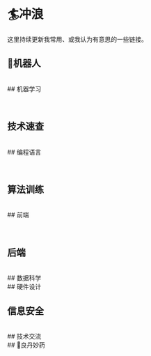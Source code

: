 
# 🏄冲浪

这里持续更新我常用、或我认为有意思的一些链接。

## 🤖机器人

<CardContainer>
  <Card 
    title="ROS wiki" 
    description="ROS官方文档" 
    href="https://wiki.ros.org"
    iconSrc="https://wiki.ros.org/custom/favicon.ico"
  />
  <Card 
    title="古月居" 
    description="ROS机器人知识分享社区" 
    href="https://guyuehome.com/"
  />
  <Card 
    title="Autolabor" 
    description="赵虚左老师的ROS教程" 
    href="http://www.autolabor.com.cn/book/ROSTutorials/"
    iconSrc="http://www.autolabor.com.cn/book/ROSTutorials/gitbook/images/favicon.ico"
  />
  <Card 
    title="Coppeliasim Tutorials" 
    description="V-REP官方教程" 
    href="https://manual.coppeliarobotics.com/"
    iconSrc="https://manual.coppeliarobotics.com/favicon.ico"
  />
  <Card
    title="Isaac Sim" 
    description="Nvidia机器人仿真模拟平台教程" 
    href="https://docs.omniverse.nvidia.com/isaacsim/latest/index.html"
    iconSrc="https://docs.omniverse.nvidia.com/isaacsim/latest/_static/favicon.ico"
  />
  
  <Card
    title="Robot Forum" 
    description="机器人技术论坛" 
    href="https://www.robot-forum.com"
    iconSrc="https://www.robot-forum.com/images/style-3/apple-touch-icon.png"
  />
</CardContainer>

<br />
## 机器学习

<CardContainer>
  <Card 
    title="AI+X | DataWhale" 
    description="DataWhale飞书AI教程" 
    href="https://datawhaler.feishu.cn/"
    iconSrc="https://s1-imfile.feishucdn.com/static-resource/v1/v3_008l_55c22775-ea25-4bdf-bde4-1aea9e26ce1g~?image_size=72x72&cut_type=default-face&quality=&format=jpeg&sticker_format=.webp"
  />
  <Card 
    title="Kaggle" 
    description="非常著名的数据科学竞赛平台" 
    href="https://www.kaggle.com/"
    iconSrc="https://www.kaggle.com/favicon.ico"
  />
   <Card 
    title="pandas" 
    description="非常方便的数据操作软件包" 
    href="https://pandas.pydata.org/docs/"
    iconSrc="https://pandas.pydata.org/static/img/favicon.ico"
  />
  <Card
    title="TensorFlow" 
    description="开源机器学习库" 
    href="https://www.tensorflow.org/?hl=zh-cn"
    iconSrc="https://www.gstatic.com/devrel-devsite/prod/vc7080045e84cd2ce1faf7f7a3876037748d52d088e5100df2e949d051a784791/tensorflow/images/apple-touch-icon-180x180.png"  
  />
  <Card 
    title="sklearn" 
    description="机器学习工具箱" 
    href="https://scikit-learn.org/stable/user_guide.html"
    iconSrc="https://scikit-learn.org/stable/_static/favicon.ico"
  />
  <Card 
    title="阿里天池" 
    description="阿里的数据科学竞赛平台" 
    href="https://tianchi.aliyun.com/competition"
    iconSrc="https://img.alicdn.com/tfs/TB1_ZXuNcfpK1RjSZFOXXa6nFXa-32-32.ico"
  />
  <Card 
    title="CS229" 
    description="斯坦福的机器学习课程" 
    href="https://cs229.stanford.edu/"
    iconSrc="https://cs229.stanford.edu/static/seal-dark-red.png"
  />
  
  <Card
    title="PyTorch" 
    description="基于C++的Python机器学习库" 
    href="https://pytorch.org/tutorials/"
    iconSrc="https://pytorch.org/favicon.ico?" 
  />
  <Card
    title="LABS.GOOGLE" 
    description="谷歌提供的人工智能实验" 
    href="https://labs.google/"
    iconSrc="https://storage.googleapis.com/labs-web-prod/favicon-32x32.png" 
  />
  <Card
    title="Modelscope" 
    description="魔搭，机器学习社区" 
    href="https://www.modelscope.cn"
    iconSrc="https://g.alicdn.com/sail-web/maas/1.14.14/favicon/128.ico" 
  />
  <Card
    title="keras" 
    description="深度学习高级神经网络API" 
    href="https://keras.io/"
    iconSrc="https://keras.io/favicon.ico" 
  />
  <Card
    title="吴恩达ML" 
    description="吴恩达教授的机器学习课程" 
    href="https://www.coursera.org/specializations/deep-learning"
    iconSrc="https://d3njjcbhbojbot.cloudfront.net/web/images/favicons/favicon-v2-194x194.png" 
  />
  <Card 
    title="AAAMLP-CN" 
    description="abhishek thakur作品的中译版" 
    href="https://github.com/ytzfhqs/AAAMLP-CN"
    iconSrc="https://avatars.githubusercontent.com/u/88583602?v=4"
  />
</CardContainer>
<br />
## 技术速查

<CardContainer>
  <Card 
    title="Quick Reference" 
    description="各种技术速查" 
    href="https://quickref.me/"
    iconSrc="https://quickref.me/images/favicon.png?v=1"
  />
  <Card 
    title="MDN" 
    description="前端百科全书" 
    href="https://developer.mozilla.org/zh-CN/"
    iconSrc="https://developer.mozilla.org/apple-touch-icon.6803c6f0.png"
  />
  <Card
    title="GitHub Docs" 
    description="Github官方文档" 
    href="https://docs.github.com/en"
    iconSrc="https://docs.github.com/assets/cb-345/images/site/favicon.png"
  />
  <Card 
    title="W3Schools" 
    description="WEB开发教程" 
    href="https://www.w3schools.com/"
    iconSrc="https://www.w3schools.com/apple-touch-icon.png"
  />
  <Card 
    title="菜鸟教程" 
    description="老牌的快速入门中文站" 
    href="https://www.runoob.com/"
  />
   <Card 
    title="RoadMap" 
    description="轻松查漏补缺" 
    href="https://roadmap.sh/"
    iconSrc="https://roadmap.sh/manifest/apple-touch-icon.png"
  />
</CardContainer>
<br />
## 编程语言

<CardContainer>
  <Card
    title="C" 
    description="笨办法学C" 
    href="https://wizardforcel.gitbooks.io/lcthw/content/preface.html"
  />
  <Card 
    title="C++" 
    description="C++官方文档" 
    href="https://zh.cppreference.com/w/"
    iconSrc="https://zh.cppreference.com/favicon.ico"
  />
  <Card 
    title="Python" 
    description="Python官方文档" 
    href="https://docs.python.org/zh-cn/3/"
    iconSrc="https://docs.python.org/zh-cn/3/_static/py.svg" 
  />
  <Card
    title="Rust" 
    description="Rust官方文档" 
    href="https://doc.rust-lang.org/book/"
    iconSrc="https://www.rust-lang.org/static/images/favicon.svg"
  />
  <Card
    title="Go" 
    description="Go官方文档" 
    href="https://go.dev/doc/"
    iconSrc="https://go.dev/images/favicon-gopher-plain.png"
  />

 <Card
    title="Java" 
    description="Java官方文档" 
    href="https://dev.java/learn/language-basics/"
    iconSrc="https://www.java.com/favicon.ico"
  />

  <Card
    title="Lua" 
    description="Lua官方文档" 
    href="https://www.lua.org/manual/5.4/"
    iconSrc="https://www.lua.org/favicon.ico"
  />
  

  <Card
    title="Ruby" 
    description="Ruby官方文档" 
    href="https://www.ruby-lang.org/zh_cn/documentation/"
    iconSrc="https://www.ruby-lang.org/favicon.ico"
  />
</CardContainer>

<br />

## 算法训练

<CardContainer>
  <Card
      title="Leetcode" 
      description="力扣，算法刷题站" 
      href="https://leetcode.cn/"
      iconSrc="https://leetcode.cn/favicon.ico"
  />
  <Card
      title="牛客" 
      description="求职刷题站" 
      href="https://www.nowcoder.com/"
      iconSrc="https://static.nowcoder.com/fe/file/images/nowpick/web/www-favicon.ico"
  />
    <Card
      title="洛谷" 
      description="ACM综合刷题站" 
      href="https://www.luogu.com.cn/"
      iconSrc="https://www.luogu.com.cn/favicon.ico"
  />
  <Card
      title="AcWing" 
      description="ACM教程和道场" 
      href="https://www.acwing.com/"
      iconSrc="https://cdn.acwing.com/static/web/img/favicon.ico"
  />
</CardContainer>
<br />
## 前端

<CardContainer>
  <Card 
    title="Next.js" 
    description="基于React的全端框架，同时支持SSR和SSG" 
    href="https://nextjs.org/docs"
    iconSrc="	https://nextjs.org/favicon.ico"
  />
  <Card 
    title="Figma新手教程" 
    description="Figma 新手系列教学" 
    href="https://smao.craft.me/dbj8QJkuZ5ruTB"
  />
  <Card 
    title="Docusaurus" 
    description="静态文档页面生成框架" 
    href="https://docusaurus.io/docs"
    iconSrc="	https://docusaurus.io/img/docusaurus.svg"
  />
  <Card
    title="MDX" 
    description="基于MD的可自定义样式的格式" 
    href="https://mdxjs.com/docs/"
    iconSrc="https://mdxjs.com/icon.svg"
  />
  <Card
    title="Vue.js" 
    description="用于构建用户界面的JS框架" 
    href="https://cn.vuejs.org/guide/introduction.html"
    iconSrc="https://cn.vuejs.org/logo.svg"
  />
  <Card
    title="React" 
    description="基于JS的前端UI工具库" 
    href="https://react.dev/learn"
    iconSrc="https://react.dev/apple-touch-icon.png"
  />

  <Card
    title="Tailwind CSS" 
    description="无需CSS文件，集成到HTML" 
    href="https://tailwindcss.com/"
    iconSrc="https://tailwindcss.com/favicons/apple-touch-icon.png?v=3"
  />
 
  <Card
    title="LambdaTest" 
    description="基于云的跨浏览器测试平台" 
    href="https://www.lambdatest.com/pricing"
    iconSrc="https://www.lambdatest.com/favicon.ico"
  />
  </CardContainer>
<br />
## 后端

<CardContainer>
  <Card
      title="Prisma" 
      description="Prisma官方文档" 
      href="https://www.prisma.io/docs/orm"
      iconSrc="https://www.prisma.io/docs/img/favicon.png"
  />
  <Card
    title="Spring Boot" 
    description="快速构建Spring应用" 
    href="https://spring.io/quickstart"
    iconSrc="https://spring.io/icons/icon-512x512.png?v=96334d577af708644f6f0495dd1c7bc8"
  />
  <Card
    title="Django" 
    description="易于构建复杂网站应用" 
    href="https://www.djangoproject.com/"
    iconSrc="https://static.djangoproject.com/img/icon-touch.e4872c4da341.png"
  />
  <Card
    title="Docker" 
    description="快速建立容器平台" 
    href="https://www.docker.com/"
    iconSrc="https://www.docker.com/wp-content/uploads/2024/02/cropped-docker-logo-favicon-192x192.png"
  />
  <Card
    title="Kubernetes" 
    description="容器自动化管理、编排" 
    href="https://kubernetes.io/"
    iconSrc="https://kubernetes.io/icons/icon-128x128.png"
  />
</CardContainer>

<br />
## 数据科学

<CardContainer>
<Card
    title="Hadoop" 
    description="分布式系统基础架构" 
    href="https://hadoop.apache.org/docs/stable/hadoop-project-dist/hadoop-common/SingleCluster.html"
    iconSrc="https://hadoop.apache.org/elephant.png"
  />
</CardContainer>
<br />
## 硬件设计

<CardContainer>
<Card 
    title="HDLBits" 
    description="Verilog道场" 
    href="https://hdlbits.01xz.net/wiki/Main_Page"
    iconSrc="https://hdlbits.01xz.net/images/logo270.png"  
/>
<Card
    title="USTC" 
    description="中科大Verilog平台" 
    href="https://verilogoj.ustc.edu.cn/oj/"
    iconSrc="https://verilogoj.ustc.edu.cn/oj/favicon.ico"  
/>
<Card
    title="HMC数电" 
    description="数字电路与计算机体系结构" 
    href="https://pages.hmc.edu/harris/ddca/ddcarv.html"
/>
<Card
    title="南京大学PA" 
    description="南大计算机系统基础课程实验" 
    href="https://ysyx.oscc.cc/docs/ics-pa/"
    iconSrc="https://ysyx.oscc.cc/docs/res/favicon.ico"  
/>
<Card
    title="iEDA" 
    description="国内开源EDA平台" 
    href="https://ysyx.oscc.cc/docs/ics-pa/"
    iconSrc="https://ieda.oscc.cc/res/images/logo/ieda_logo_b.png"  
/>
<Card
    title="立创开发板" 
    description="立创官方开发板文档" 
    href="https://wiki.lckfb.com/zh-hans/"
    iconSrc="https://wiki.lckfb.com/favicon.ico" 
/>
<Card
    title="立创开源硬件平台" 
    description="有趣的电子手作" 
    href="https://oshwhub.com/"
    iconSrc="https://oshwhub.com/favicon.ico" 
/>
<Card
    title="HACKADAY.IO" 
    description="国外开源硬件成果分享" 
    href="https://hackaday.io/projects"
    iconSrc="https://hackaday.io/favicon.ico" 
/>
</CardContainer>


<br />

## 信息安全

<CardContainer>
  <Card
      title="攻防世界" 
      description="CTF题站" 
      href="https://adworld.xctf.org.cn/home/index"
  />
  <Card
      title="看雪" 
      description="CTF靶场" 
      href="https://ctf.kanxue.com/"
      iconSrc="https://ctf.kanxue.com/view/img/favicon.ico"
  />
    <Card
      title="Hello CTF" 
      description="CTF快速入门书" 
      href="https://hello-ctf.com/"
      iconSrc="https://hello-ctf.com/assets/images/favicon.png"
  />
  <Card
      title="CryptoHack" 
      description="有趣免费的现代密码学学习站" 
      href="https://cryptohack.org/"
      iconSrc="https://cryptohack.org/static/favicon/android-icon-192x192.png"
  />
</CardContainer>


<br />
## 技术交流

<CardContainer>
<Card
      title="StackOverflow" 
      description="全球最大的技术问答网站" 
      href="https://stackoverflow.com/"
      iconSrc="https://cdn.sstatic.net/Sites/stackoverflow/Img/apple-touch-icon.png?v=c78bd457575a"
  />
  <Card
      title="稀土掘金" 
      description="优质文章集合社区" 
      href="https://juejin.cn/"
      iconSrc="https://lf-web-assets.juejin.cn/obj/juejin-web/xitu_juejin_web/static/favicons/apple-touch-icon.png"
  />
  <Card
      title="博客园" 
      description="园子加油" 
      href="https://www.cnblogs.com/"
      iconSrc="https://assets.cnblogs.com/logo_square.png"
  />
</CardContainer>

<br />
## 💊良丹妙药
<CardContainer>
  <Card 
    title="CS缺失的一课" 
    description="The Missing Semester of Your CS Education 中文版" 
    href="https://missing-semester-cn.github.io/"
    iconSrc="https://missing-semester-cn.github.io/favicon-32x32.png" 
  />
</CardContainer>

